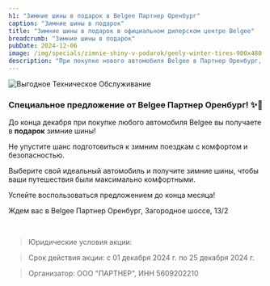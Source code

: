 ```yaml
---
h1: "Зимние шины в подарок в Belgee Партнер Оренбург"
caption: "Зимние шины в подарок"
title: "Зимние шины в подарок в официальном дилерском центре Belgee"
breadcrumb: "Зимние шины в подарок"
pubDate: 2024-12-06
image: /img/specials/zimnie-shiny-v-podarok/geely-winter-tires-900x480.webp
description: "При покупке нового автомобиля Belgee в Партнер Оренбург, комплект зимних шин (4 штуки) предоставляется покупателю в подарок, данное предложение действует на весь модельный ряд Belgee"
---
```



<picture>
	<source media="(min-width: 1200px)" srcset="/img/specials/zimnie-shiny-v-podarok/geely-winter-tires-1304x480.webp" />
	<source media="(min-width: 768px)" srcset="/img/specials/zimnie-shiny-v-podarok/geely-winter-tires-1080x1080.webp" />
	<source media="(min-width: 320px)" srcset="/img/specials/zimnie-shiny-v-podarok/geely-winter-tires-1080x1080.webp" />
	<img src="/img/specials/zimnie-shiny-v-podarok/geely-winter-tires-1080x1080.webp" class="w-full mb-10" alt="Выгодное Техническое Обслуживание" />
</picture>

### Специальное предложение от Belgee Партнер Оренбург! ✨🚗 

До конца декабря при покупке любого автомобиля Belgee вы получаете в **подарок** зимние шины!  
 
Не упустите шанс подготовиться к зимним поездкам с комфортом и безопасностью.

Выберите свой идеальный автомобиль и получите зимние шины, чтобы ваши путешествия были максимально комфортными. 
 
Успейте воспользоваться предложением до конца месяца! 
 
Ждем вас в Belgee Партнер Оренбург, Загородное шоссе, 13/2

<br/>

<SpecialSalonsInfo dataTitle="Узнать подробнее<br>«Зимние шины в подарок»" />

> Юридические условия акции:

> Срок действия акции: с 01 декабря 2024 г. по 25 декабря 2024 г.

> Организатор: ООО "ПАРТНЕР", ИНН 5609202210

